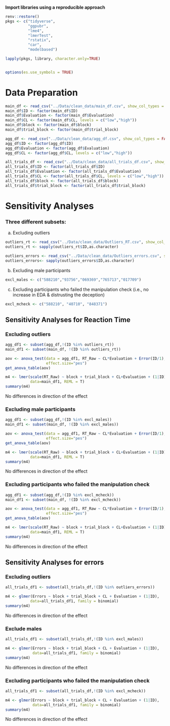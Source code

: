 **Import libraries using a reproducible approach**

```r
renv::restore()
pkgs <- c("tidyverse",
          "ggpubr",
          "lme4",
          "lmerTest",
          "rstatix",
          "car",
          "modelbased")

lapply(pkgs, library, character.only=TRUE)


options(es.use_symbols = TRUE)
```

# Data Preparation

```r
main_df <- read_csv("../Data/clean_data/main_df.csv", show_col_types = FALSE)
main_df$ID <- factor(main_df$ID)
main_df$Evaluation <- factor(main_df$Evaluation)
main_df$CL <- factor(main_df$CL, levels = c("low","high"))
main_df$block <- factor(main_df$block)
main_df$trial_block <- factor(main_df$trial_block)

agg_df <- read_csv("../Data/clean_data/agg_df.csv", show_col_types = FALSE)
agg_df$ID <- factor(agg_df$ID)
agg_df$Evaluation <- factor(agg_df$Evaluation)
agg_df$CL <- factor(agg_df$CL, levels = c("low","high"))

all_trials_df <- read_csv("../Data/clean_data/all_trials_df.csv", show_col_types = FALSE)
all_trials_df$ID <- factor(all_trials_df$ID)
all_trials_df$Evaluation <- factor(all_trials_df$Evaluation)
all_trials_df$CL <- factor(all_trials_df$CL, levels = c("low","high"))
all_trials_df$block <- factor(all_trials_df$block)
all_trials_df$trial_block <- factor(all_trials_df$trial_block)
```

# Sensitivity Analyses

### Three different subsets:

a)  Excluding outliers

```r
outliers_rt <- read_csv("../Data/clean_data/Outliers_RT.csv", show_col_types = FALSE)
outliers_rt <- sapply(outliers_rt$ID,as.character)

outliers_errors <- read_csv("../Data/clean_data/Outliers_errors.csv", show_col_types = FALSE)
outliers_errors<- sapply(outliers_errors$ID,as.character)
```

b)  Excluding male participants

```r
excl_males <- c("588210","93756","069369","765713","017709")
```

c)  Excluding participants who failed the manipulation check (i.e., no increase in EDA & distrusting the deception)

```r
excl_mcheck <- c("588210", "40710", "848371")
```

## Sensitivity Analyses for Reaction Time

### Excluding outliers

```r
agg_df1 <- subset(agg_df,!(ID %in% outliers_rt))
main_df1 <- subset(main_df, !(ID %in% outliers_rt))

aov <- anova_test(data = agg_df1, RT_Raw ~ CL*Evaluation + Error(ID/1), type =3,
                  effect.size="pes")
get_anova_table(aov)

m4 <- lmer(scale(RT_Raw) ~ block + trial_block + CL+Evaluation + (1|ID),
           data=main_df1, REML = T)
summary(m4)
```

No differences in direction of the effect

### Excluding male participants

```r
agg_df1 <- subset(agg_df,!(ID %in% excl_males))
main_df1 <- subset(main_df, !(ID %in% excl_males))

aov <- anova_test(data = agg_df1, RT_Raw ~ CL*Evaluation + Error(ID/1), type =3,
                  effect.size="pes")
get_anova_table(aov)

m4 <- lmer(scale(RT_Raw) ~ block + trial_block + CL+Evaluation + (1|ID),
           data=main_df1, REML = T)
summary(m4)
```

No differences in direction of the effect

### Excluding participants who failed the manipulation check

```r
agg_df1 <- subset(agg_df,!(ID %in% excl_mcheck))
main_df1 <- subset(main_df, !(ID %in% excl_mcheck))

aov <- anova_test(data = agg_df1, RT_Raw ~ CL*Evaluation + Error(ID/1), type =3,
                  effect.size="pes")
get_anova_table(aov)

m4 <- lmer(scale(RT_Raw) ~ block + trial_block + CL+Evaluation + (1|ID),
           data=main_df1, REML = T)
summary(m4)
```

No differences in direction of the effect

## Sensitivity Analyses for errors

### Excluding outliers

```r
all_trials_df1 <- subset(all_trials_df,!(ID %in% outliers_errors))

m4 <- glmer(Errors ~ block + trial_block + CL + Evaluation + (1|ID),
           data=all_trials_df1, family = binomial)
summary(m4)
```

No differences in direction of the effect

### Exclude males

```r
all_trials_df1 <- subset(all_trials_df,!(ID %in% excl_males))

m4 <- glmer(Errors ~ block + trial_block + CL + Evaluation + (1|ID),
            data=all_trials_df1, family = binomial)
summary(m4)
```

No differences in direction of the effect

### Excluding participants who failed the manipulation check

```r
all_trials_df1 <- subset(all_trials_df,!(ID %in% excl_mcheck))

m4 <- glmer(Errors ~ block + trial_block + CL + Evaluation + (1|ID),
            data=all_trials_df1, family = binomial)
summary(m4)
```

No differences in direction of the effect
